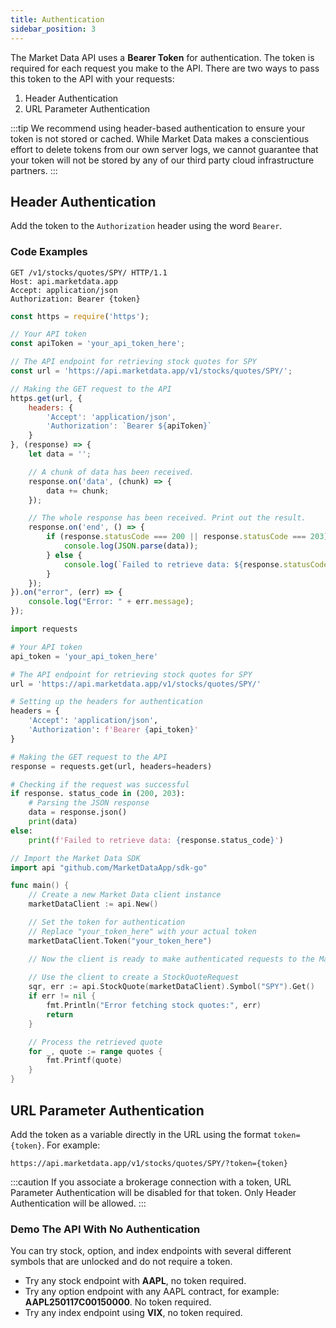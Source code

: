 ```yaml
---
title: Authentication
sidebar_position: 3
---
```



The Market Data API uses a **Bearer Token** for authentication. The token is required for each request you make to the API. There are two ways to pass this token to the API with your requests:

1. Header Authentication
2. URL Parameter Authentication

:::tip
We recommend using header-based authentication to ensure your token is not stored or cached. While Market Data makes a conscientious effort to delete tokens from our own server logs, we cannot guarantee that your token will not be stored by any of our third party cloud infrastructure partners.
:::

## Header Authentication

Add the token to the ```Authorization``` header using the word ```Bearer```. 

### Code Examples

<Tabs>
<TabItem value="HTTP" label="HTTP" default>

```http
GET /v1/stocks/quotes/SPY/ HTTP/1.1
Host: api.marketdata.app
Accept: application/json
Authorization: Bearer {token}
```

</TabItem>
<TabItem value="Node.js" label="Node.js">

```javascript
const https = require('https');

// Your API token
const apiToken = 'your_api_token_here';

// The API endpoint for retrieving stock quotes for SPY
const url = 'https://api.marketdata.app/v1/stocks/quotes/SPY/';

// Making the GET request to the API
https.get(url, {
    headers: {
        'Accept': 'application/json',
        'Authorization': `Bearer ${apiToken}`
    }
}, (response) => {
    let data = '';

    // A chunk of data has been received.
    response.on('data', (chunk) => {
        data += chunk;
    });

    // The whole response has been received. Print out the result.
    response.on('end', () => {
        if (response.statusCode === 200 || response.statusCode === 203) {
            console.log(JSON.parse(data));
        } else {
            console.log(`Failed to retrieve data: ${response.statusCode}`);
        }
    });
}).on("error", (err) => {
    console.log("Error: " + err.message);
});
```

</TabItem>
<TabItem value="Python" label="Python">

```python
import requests

# Your API token
api_token = 'your_api_token_here'

# The API endpoint for retrieving stock quotes for SPY
url = 'https://api.marketdata.app/v1/stocks/quotes/SPY/'

# Setting up the headers for authentication
headers = {
    'Accept': 'application/json',
    'Authorization': f'Bearer {api_token}'
}

# Making the GET request to the API
response = requests.get(url, headers=headers)

# Checking if the request was successful
if response. status_code in (200, 203):
    # Parsing the JSON response
    data = response.json()
    print(data)
else:
    print(f'Failed to retrieve data: {response.status_code}')
```

</TabItem>


<TabItem value="Go" label="Go">

```go
// Import the Market Data SDK
import api "github.com/MarketDataApp/sdk-go"

func main() {
    // Create a new Market Data client instance
    marketDataClient := api.New()

    // Set the token for authentication
    // Replace "your_token_here" with your actual token
    marketDataClient.Token("your_token_here")

    // Now the client is ready to make authenticated requests to the Market Data API
    
    // Use the client to create a StockQuoteRequest
	sqr, err := api.StockQuote(marketDataClient).Symbol("SPY").Get()
    if err != nil {
		fmt.Println("Error fetching stock quotes:", err)
		return
	}

	// Process the retrieved quote
	for _, quote := range quotes {
		fmt.Printf(quote)
	}
}
```

</TabItem>
</Tabs>


## URL Parameter Authentication

Add the token as a variable directly in the URL using the format ```token={token}```. For example:

```
https://api.marketdata.app/v1/stocks/quotes/SPY/?token={token}
```

:::caution
If you associate a brokerage connection with a token, URL Parameter Authentication will be disabled for that token. Only Header Authentication will be allowed.
:::

### Demo The API With No Authentication

You can try stock, option, and index endpoints with several different symbols that are unlocked and do not require a token. 

- Try any stock endpoint with **AAPL**, no token required.
- Try any option endpoint with any AAPL contract, for example: **AAPL250117C00150000**. No token required.
- Try any index endpoint using **VIX**, no token required.

